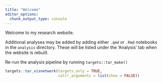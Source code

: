 ```yaml
---
title: "Welcome"
editor_options: 
  chunk_output_type: console
---
```


Welcome to my research website.

Additional analyses may be added by adding either `.qmd` or `.Rmd` notebooks in the `analysis` directory. These will be listed under the 'Analysis' tab when the website is rebuilt.

Re-run the analysis pipeline by running `targets::tar_make()`

```r
targets::tar_visnetwork(targets_only = TRUE,
                        callr_arguments = list(show = FALSE))
```
